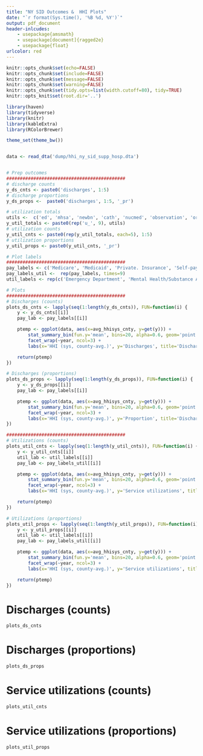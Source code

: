 ```yaml
---
title: "NY SID Outcomes &  HHI Plots"
date: "`r format(Sys.time(), '%B %d, %Y')`"
output: pdf_document
header-inlcudes:
    - usepackage{amsmath}
    - usepackage[document]{ragged2e}
    - usepackage{float}
urlcolor: red
---
```



```r
knitr::opts_chunk$set(echo=FALSE)
knitr::opts_chunk$set(include=FALSE)
knitr::opts_chunk$set(message=FALSE)
knitr::opts_chunk$set(warning=FALSE)
knitr::opts_chunk$set(tidy.opts=list(width.cutoff=80), tidy=TRUE)
knitr::opts_knit$set(root.dir='..')
```
```r
library(haven)
library(tidyverse)
library(knitr)
library(kableExtra)
library(RColorBrewer)
```

```r
theme_set(theme_bw())
```

```r
```

```r
data <- read_dta('dump/hhi_ny_sid_supp_hosp.dta')


# Prep outcomes
############################################
# discharge counts
y_ds_cnts <- paste0('discharges', 1:5)
# discharge proportions
y_ds_props <-  paste0('discharges', 1:5, '_pr')

# utilization totals
utils <-  c('ed', 'mhsa', 'newbn', 'cath', 'nucmed', 'observation', 'organacq', 'othimplants', 'radtherapy')
y_util_totals <- paste0(rep('u_', 9), utils)
# utilization counts
y_util_cnts <- paste0(rep(y_util_totals, each=5), 1:5)
# utilization proportions
y_util_props <- paste0(y_util_cnts, '_pr')

# Plot labels
############################################
pay_labels <- c('Medicare', 'Medicaid', 'Private. Insurance', 'Self-pay', 'No Charge')
pay_labels_util <-  rep(pay_labels, times=9)
util_labels <- rep(c('Emergency Department', 'Mental Health/Substance Abuse', 'Newborn', 'Cardiac Cath. Lab', 'Nuclear Medicine', 'Observation', 'Organ Acquisition', 'Other Implants', 'Radiology/Chemotherapy'), each=5)

# Plots
############################################
# Discharges (counts)
plots_ds_cnts <- lapply(seq(1:length(y_ds_cnts)), FUN=function(i) {
	y <- y_ds_cnts[[i]]
	pay_lab <- pay_labels[[i]]

	ptemp <- ggplot(data, aes(x=avg_hhisys_cnty, y=get(y))) +
		stat_summary_bin(fun.y='mean', bins=20, alpha=0.6, geom='point')  +
		facet_wrap(~year, ncol=3) +
		labs(x='HHI (sys, county-avg.)', y='Discharges', title='Discharges (counts)', subtitle=pay_lab)

	return(ptemp)
})

# Discharges (proportions)
plots_ds_props <- lapply(seq(1:length(y_ds_props)), FUN=function(i) {
	y <- y_ds_props[[i]]
	pay_lab <- pay_labels[[i]]

	ptemp <- ggplot(data, aes(x=avg_hhisys_cnty, y=get(y))) +
		stat_summary_bin(fun.y='mean', bins=20, alpha=0.6, geom='point') +
		facet_wrap(~year, ncol=3) +
		labs(x='HHI (sys, county-avg.)', y='Proportion', title='Discharges (proportion of all discharges)', subtitle=pay_lab)
})

############################################
# Utilizations (counts)
plots_util_cnts <- lapply(seq(1:length(y_util_cnts)), FUN=function(i) {
	y <- y_util_cnts[[i]]
	util_lab <- util_labels[[i]]
	pay_lab <- pay_labels_util[[i]]

	ptemp <- ggplot(data, aes(x=avg_hhisys_cnty, y=get(y))) +
		stat_summary_bin(fun.y='mean', bins=20, alpha=0.6, geom='point')  +
		facet_wrap(~year, ncol=3) +
		labs(x='HHI (sys, county-avg.)', y='Service utilizations', title=paste0('Service utilizations (counts): ', util_lab), subtitle=pay_lab)

	return(ptemp)
})

# Utilizations (proportions)
plots_util_props <- lapply(seq(1:length(y_util_props)), FUN=function(i) {
	y <- y_util_props[[i]]
	util_lab <- util_labels[[i]]
	pay_lab <- pay_labels_util[[i]]

	ptemp <- ggplot(data, aes(x=avg_hhisys_cnty, y=get(y))) +
		stat_summary_bin(fun.y='mean', bins=20, alpha=0.6, geom='point') +
		facet_wrap(~year, ncol=3) +
		labs(x='HHI (sys, county-avg.)', y='Service utilizations', title=paste0('Service utilizations (props.): ', util_lab), subtitle=pay_lab)

	return(ptemp)
})
```

# Discharges (counts)
```r
plots_ds_cnts
```

# Discharges (proportions)
```r
plots_ds_props
```

# Service utilizations (counts)
```r
plots_util_cnts
```

# Service utilizations (proportions)
```r
plots_util_props
```
